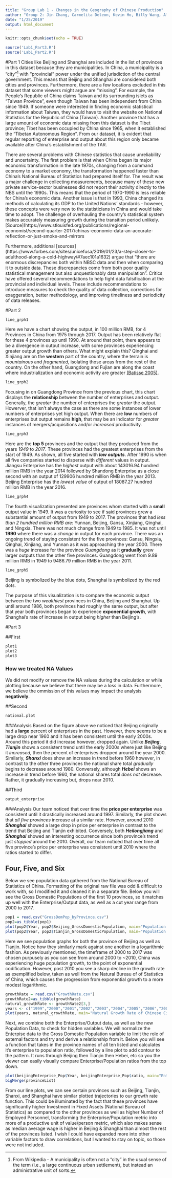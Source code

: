 ```yaml
---
title: "Group Lab 1 - Changes in the Geography of Chinese Production"
author: "Group 2: Jin Chang, Carmelita Deleon, Kevin Ho, Billy Wang, Alisha Husain"
date: "1/25/2019"
output: html_document
---
```


```r
knitr::opts_chunk$set(echo = TRUE)

source('Lab1_Part3.R')
source('Lab1_Part2.R')
```
#Part 1
Cities like Beijing and Shanghai are included in the list of provinces in this dataset because they are municipalities. In China, a municipality is a "city"[^1] with "provincial" power under the unified jurisdiction of the central government. This means that Beijing and Shanghai are considered both cities and provinces. Furthermore, there are a few locations excluded in this dataset that some viewers might argue are "missing". For example, the People's Republic of China claims Taiwan and its surrounding islets as "Taiwan Province", even though Taiwan has been independent from China since 1949. If someone were interested in finding economic statistical information about Taiwan, they would have to visit the website on National Statistics for the Republic of China (Taiwan). Another province that has a large amount of economic data missing from this dataset is the Tibet province; Tibet has been occupied by China since 1965, when it established the "Tibetan Autonomous Region". From our dataset, it is evident that regular reporting of enterprise and output about this region only became available after China's establishment of the TAR. 


[^1]: From Wikipedia - A municipality is often not a "city" in the usual sense of the term (i.e., a large continuous urban settlement), but instead an administrative unit of sorts. 

There are several problems with Chinese statistics that cause unreliability and uncertainty. The first problem is that when China began its major economic transformation in the late 1970s, changing from a command economy to a market economy, the transformation happened faster than China's National Bureau of Statistics had prepared itself for. The result was a major challenge in collecting measurements, because many of these new private service-sector businesses did not report their activity directly to the NBS until the 1990s. This means that the period of 1970-1990 is less reliable for China's economic data. Another issue is that in 1993, China changed its methods of calculating its GDP to the United Nations' standards - however, these concepts were very new to the statisticians in China and would take time to adopt. The challenge of overhauling the country's statistical system makes accurately measuring growth during the transition period unlikely.  [Source](https://www.stlouisfed.org/publications/regional-economist/second-quarter-2017/chinas-economic-data-an-accurate-reflection-or-just-smoke-and-mirrors

Furthermore, additional  [sources] (https://www.forbes.com/sites/unicefusa/2019/01/23/a-step-closer-to-adulthood-along-a-cold-highway/#7aec101a1632) argue that "there are enormous discrepancies both within NBSC data and then when comparing it to outside data. These discrepancies come from both poor quality statistical management but also unquestionably data manipulation". Critics have offered several recommendations to help fight data falsification at the provincial and individual levels. These include recommendations to introduce measures to check the quality of data collection, corrections for exaggeration, better methodology, and improving timeliness and periodicity of data releases. 

#Part 2
```r
line_grph1
```

Here we have a chart showing the output, in 100 million RMB, for 4 Provinces in China from 1975 through 2017. Output has been relatively flat for these 4 provinces up until 1990. At around that point, there appears to be a divergence in output increase, with some provinces experiencing greater output growth than others. What might explain this? Qinghai and Xinjiang are on the **western** part of the country, where the terrain is _mountainous_ and _fragmented_, isolating those areas from the rest of the country. On the other hand, Guangdong and Fujian are along the coast where industrialization and economic activity are greater [(Batisse 2005)](https://journals.openedition.org/chinaperspectives/502).

```r
line_grph2
```

Focusing in on Guangdong Province from the previous chart, this chart displays the **relationship** between the number of enterprises and output. Generally, the _greater_ the number of enterprises the _greater_ the output. Howerver, that isn't always the case as there are some instances of lower numbers of enterprises yet high output. When there are **low** numbers of enterprises but output remains **high**, that may be an indicator for _greater_ instances of mergers/acquisitions and/or _increased_ productivity.

```r
line_grph3
```

Here are the **top 5** provinces and the output that they produced from the years _1949_ to _2017_. These provinces had the greatest enterprises from the start of 1949. As shown, all five started with **_low outputs_**.  After 1990 is when all five companies started to disperse with _different_ values in output. Jiangsu Enterprise has the _highest_ output with about 143016.94 hundred million RMB in the year 2014 followed by Shandong Enterprise as a close second with an output of 129906 hundred million RMB in the year 2013. 
Beijing Enterprise has the _lowest value_ of output of 18087.27 hundred million RMB in the year 2016. 

```r
line_grph4
```

The fourth visualization presented are provinces whom started with a **small** output value in 1949. It was a curiosity to see if said provinces grew a substantial amount of output from 1949 to 2017. The provinces that had _less than 2 hundred million RMB are_: Yunnan, Beijing, Gansu, Xinjiang, Qinghai, and Ningxia. There was not much change from 1949 to 1985. It was not until **1990** where there was a _change_ in output for each province. There was an ongoing trend of staying consistent for the five provinces: Gansu, Ningxia, Qinghai, Xinjiang, and Yunnan as it was approaching the year 2000. There was a _huge_ increase for the province _Guangdong_ as it **gradually** grew larger outputs than the other five provinces. 
Guangdong went from 9.89 million RMB in 1949 to 9486.79 million RMB in the year 2011. 

```r
line_grph5
```

Beijing is symbolized by the blue dots, 
Shanghai is symbolized by the red dots. 

The purpose of this visualization is to compare the economic output between the two _wealthiest_ provinces in China, Beijing and Shanghai. Up until around 1986, both provinces had roughly the same output, but after that year both provinces began to experience **exponential growth**, with Shanghai's rate of increase in output being _higher_ than Beijing's. 


#Part 3

##First
```r
plot1
plot2
plot3
```

### How we treated NA Values
We did not modify or remove the NA values during the calculation or while plotting because we believe that there may be a _loss_ in data. Furthermore, we believe the ommission of this values may impact the analysis **negatively**.

##Second
```r
national.plot
```

###Analysis
Based on the figure above we noticed that Beijing originally had a **large** percent of enterprises in the past. However, there seems to be a large drop near 1960 and it has been consistent until the early 2000s. Around this period it did increase however, dropped again. Unlike **_Beijing_**, **_Tianjin_** shows a consistent trend until the early 2000s where just like Beijing it _increased_, then the percent of enterprises dropped around the year 2000. Similarly, **_Shanxi_** does show an increase in trend before 1960 however, in contrast to the other three provinces the national share total _gradually_ begins to decrease around 1980. Conversely, although **_Hebei_** shows an increase in trend before 1960, the national shares total _does not_ decrease. Rather, it gradually increasing but, drops near 2010.


##Third
```r
output_enterprise
```

###Analysis
Our team noticed that over time the **price per enterprise** was consistent until it drastically increased around 1997. Similarly, the plot shows that _all five provinces_ increase at a similar rate. However, around 2010 **_Shanghai_** showed a large drop in price per enterprise in contrast to the trend that Beijing and Tianjin exhibited. Conversely, both **_Heilongjiang_** and **_Shanghai_** showed an interesting occurrence since both province's trend just _stopped_ around the 2010. Overall, our team noticed that over time all five province's price per enterprise was consistent until 2010 where the ratios started to differ.

## Four, Five, and Six
Below we see population data gathered from the National Bureau of Statistics of China. Formatting of the original raw file was odd & difficult to work with, so I modified it and cleaned it in a separate file. Below you will see the Gross Domestic Populations of 
the first 10 provinces, so it matches up well with the Enterprise/Output data, as well as a cut year range from 2000 to 2017. 

```r
pop1 = read.csv("GrossDomPop_byProvince.csv")
pop2=as_tibble(pop1)
plot(pop2$Year, pop2$Beijing_GrossDomesticPopulation, main="Population in Beijing Last 10 Years (in 10,000)", pch=19)
plot(pop2$Year, pop2$Tianjin_GrossDomesticPopulation, main="Population in Tianjin Last 10 Years (in 10,000)", pch=19)
```

Here we see population graphs for both the province of Beijing as well as Tianjin. Notice how they similarly mark against one another in a logarithmic fashion. As previously mentioned, the timeframe of 2000 to 2017 was chosen purpusely as you can see from around 2000 to ~2010, China was experiencing huge population growth, to the point of exponential codification. However, post 2010 you see a sharp decline in the growth rate as exemplified below, taken as well from the Natural Bureau of of Statistics of China, which causes the progression from exponential growth to a more modest logarithmic. 

```r
growthRate = read.csv("GrowthRate.csv")
growthRate2=as_tibble(growthRate)
natural_growthRate <- growthRate2[3,]
years <- c("1999","2000","2001","2002","2003","2004","2005","2006","2007","2008","2009", "2010","2011","2012","2013","2014","2015","2016","2017")
plot(years, natural_growthRate, main="Natural Growth Rate of Chinese Citizens Totaled in %", pch=19)
```

Next, we combine both the Enterprise/Output data, as well as the new Population Data, to check for hidden variables. We will normalize the Enterpise data to the Gross Domestic Population variable to limit the role of external factors and try and derive a relationship from it. Below you will see a function that takes in the province names of all ten listed and calculates it's enterprise to population ratio, followed by a line plot to add contour to the pattern. It runs through Beijing then Tianjin then Hebei, etc so you the viewer can easily visually compare Enterprise/Population ratios from the top down. 

```r
plot(beijingEnterprise_Pop$Year, beijingEnterprise_Pop$ratio, main="Enterprise/Population Ratio in Beijing Last 10 Years", pch=19)
bigMerge(provinceList)
```

From our line plots, we can see certain provinces such as Beijing, Tianjin, Shanxi, and Shanghai have similar plotted trajectories to our growth rate function. This could be illuminated by the fact that these provinces have significantly higher Investment in Fixed Assets (National Bureau of Statistics) as compared to the other provinces as well as higher Number of Employed Personnel, transforming the Enterprise/Population metric into more of a productive unit of value/person metric, which also makes sense as median average wage is higher in Beijing & Shanghai than almost the rest of the provinces listed.  I wish I could have expanded more into other variable factors to draw correlations, but I wanted to stay on topic, so those were not included.